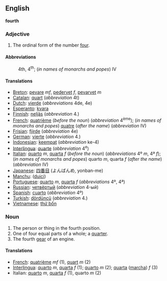 ==English==
'''fourth'''

===Adjective===

# The ordinal form of the number [[four]].

====Abbreviations====
:4th, 4<sup>th</sup>; (''in names of monarchs and popes'') IV

====Translations====

*[[Breton]]: [[pevare]] ''mf'', [[pedervet]] ''f'', [[pevarvet]] ''m''
*[[Catalan]]: [[quart]] (''abbreviation'' 4t)
*[[Dutch]]: [[vierde]] (''abbreviations'' 4de, 4e)
*[[Esperanto]]: [[kvara]]
*[[Finnish]]: [[neljäs]] (''abbreviation'' 4.)
*[[French]]: [[quatrième]] (''before the noun'') (''abbreviation'' 4<sup>ème</sup>); (''in names of monarchs and popes'') [[quatre]] (''after the name'') (''abbreviation'' IV) 
*[[Frisian]]: [[fjirde]] (''abbreviation'' 4e)
*[[German]]: [[vierte]] (''abbreviation'' 4.)
*[[Indonesian]]: [[keempat]] (''abbreviation'' ke-4)
*[[Interlingua]]: [[quarte]] (''abbreviation'' 4<sup>e</sup>)
*[[Italian]]: [[quarto]] ''m'', [[quarta]] ''f'' (''before the noun'') (''abbreviations'' 4º ''m'', 4ª ''f''); (''in names of monarchs and popes'') quarto ''m'', quarta ''f'' (''after the name'') (''abbreviation'' IV)
*[[Japanese]]: [[四番目]] (よんばんめ, yonban-me)
*[[Manchu]]: ([[duici]])
*[[Portuguese]]: [[quarto]] ''m'', [[quarta]] ''f'' (''abbreviations'' 4º, 4ª)
*[[Russian]]: [[четвёртый]] (''abbreviation'' 4-ый)
*[[Spanish]]: [[cuarto]] (''abbreviation'' 4º)
*[[Turkish]]: [[dördüncü]] (''abbreviation'' 4.)
*[[Vietnamese]]: [[thứ bốn]]

===Noun===

#The person or thing in the fourth position.
#One of four equal parts of a whole; a [[quarter]].
#The fourth [[gear]] of an engine.

====Translations====

*[[French]]: [[quatrième]] ''mf'' (1), [[quart]] ''m'' (2)
*[[Interlingua]]: [[quarto]] ''m'', [[quarta]] ''f'' (1); [[quarto]] ''m'' (2); [[quarta]] ([[marcha]]) ''f'' (3)
* Italian: [[quarto]] ''m'', [[quarta]] ''f'' (1), quarto ''m'' (2)